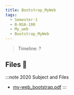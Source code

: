 ```yaml
---
title: Bootstrap_MyWeb
tags:
  - Semester-1
  - B-NSA-100
  - My_web
  - Bootstrap_MyWeb
---
```

> Timeline: ?


## Files 📂

:::note 2020 Subject and Files
- [my-web_bootstrap.pdf](https://github.com/Studio-17/Epitech-Subjects/raw/main/Semester-1/B-NSA-100/My_web/Bootstrap_MyWeb/my-web_bootstrap.pdf)
:::
